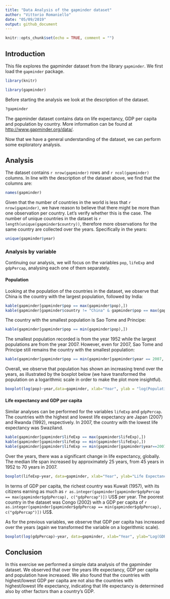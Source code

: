 ---
title: "Data Analysis of the gapminder dataset"
author: "Vittorio Romaniello"
date: "05/09/2019"
output: github_document
---

```{r setup, include=FALSE}
knitr::opts_chunk$set(echo = TRUE, comment = "")
```

## Introduction

This file explores the gapminder dataset from the library `gapminder`.
We first load the `gapminder` package.
```{r echo=FALSE}
library(knitr)
```

```{r}
library(gapminder)
```
Before starting the analysis we look at the description of the dataset.
```{r eval = FALSE}
?gapminder
```
The gapminder dataset contains data on life expectancy, GDP per capita and population by country. More information can be found at <http://www.gapminder.org/data/>.

Now that we have a general understanding of the dataset, we can perform some exploratory analysis.

## Analysis 

The dataset contains ``r nrow(gapminder)`` rows and ``r ncol(gapminder)`` columns.
In line with the description of the dataset above, we find that the columns are:
```{r, echo=TRUE}
names(gapminder)
```

Given that the number of countries in the world is less that ``r nrow(gapminder)``, we have reason to believe that there might be more than one observation per country. Let's verify whether this is the case. The number of unique countries in the dataset is ``r length(unique(gapminder$country))``, therefore more observations for the same country are collected over the years. Specifically in the years: 
```{r echo=FALSE}
unique(gapminder$year)
```

### Analysis by variable
Continuing our analysis, we will focus on the variables `pop`, `lifeExp` and `gdpPercap`, analysing each one of them separately.

#### Population

Looking at the population of the countries in the dataset, we observe that China is the country with the largest population, followed by India:
```{r}
kable(gapminder[gapminder$pop == max(gapminder$pop),])
kable(gapminder[gapminder$country != "China" & gapminder$pop == max(gapminder[gapminder$country != "China", c("pop")]),])
```

The country with the smallest population is Sao Tome and Principe:
```{r}
kable(gapminder[gapminder$pop == min(gapminder$pop),])
```

The smallest population recorded is from the year 1952 while the largest populations are from the year 2007. However, even for 2007, Sao Tome and Principe still remains the country with the smallest population:
```{r}
kable(gapminder[gapminder$pop == min(gapminder[gapminder$year == 2007, c("pop")]),])
```

Overall, we observe that population has shown an increasing trend over the years, as illustrated by the boxplot below (we have transformed the population on a logarithmic scale in order to make the plot more insightful).
```{r echo=FALSE}
boxplot(log(pop)~year,data=gapminder, xlab="Year", ylab = "log(Population)", main="Boxplot of log(Population) by year")
```

#### Life expectancy and GDP per capita

Similar analyses can be performed for the variables `lifeExp` and `gdpPercap`. The countries with the highest and lowest life expectancy are Japan (2007) and Rwanda (1992), respectively. In 2007, the country with the lowest life expectancy was Swaziland.
```{r}
kable(gapminder[gapminder$lifeExp == max(gapminder$lifeExp),])
kable(gapminder[gapminder$lifeExp == min(gapminder$lifeExp),])
kable(gapminder[gapminder$lifeExp == min(gapminder[gapminder$year==2007, c("lifeExp")]) ,])
```

Over the years, there was a significant change in life expectancy, globally. The median life span increased by approximately 25 years, from 45 years in 1952 to 70 years in 2007. 
```{r echo=FALSE}
boxplot(lifeExp~year, data=gapminder, xlab="Year", ylab="Life Expectancy", main="Boxplot of life expectancy by year")
```

In terms of GDP per capita, the richest country was Kuwait (1957), with its citizens earning as much as ``r as.integer(gapminder[gapminder$gdpPercap == max(gapminder$gdpPercap), c("gdpPercap")])`` US$ per year. The poorest country in the dataset was Congo (2002) with a GDP per capita of 
``r as.integer(gapminder[gapminder$gdpPercap == min(gapminder$gdpPercap), c("gdpPercap")])`` US$.

As for the previous variables, we observe that GDP per capita has increased over the years (again we transformed the variable on a logerithmic scale).
```{r echo=FALSE}
boxplot(log(gdpPercap)~year, data=gapminder, xlab="Year", ylab="Log(GDP)", main="Boxplot of log(GDP) by year")
```

## Conclusion
In this exercise we performed a simple data analysis of the gapminder dataset. We observed that over the years life expectancy, GDP per capita and population have increased. We also found that the countries with highest/lowest GDP per capita are not also the countries with highest/lowest life expectancy, indicating that life expectancy is determined also by other factors than a country's GDP.

